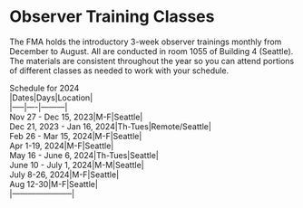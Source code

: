 # Observer Training Classes

The FMA holds the introductory 3-week observer trainings monthly from December to August. All are conducted in room 1055 of Building 4 (Seattle). The materials are consistent throughout the year so you can attend portions of different classes as needed to work with your schedule. 

Schedule for 2024    
|Dates|Days|Location|    
|-----|----|---------|    
Nov 27 - Dec 15, 2023|M-F|Seattle|    
Dec 21, 2023 - Jan 16, 2024|Th-Tues|Remote/Seattle|    
Feb 26 - Mar 15, 2024|M-F|Seattle|    
Apr 1-19, 2024|M-F|Seattle|    
May 16 - June 6, 2024|Th-Tues|Seattle|    
June 10 - July 1, 2024|M-M|Seattle|    
July 8-26, 2024|M-F|Seattle|    
Aug 12-30|M-F|Seattle|    
|-----------------------|
